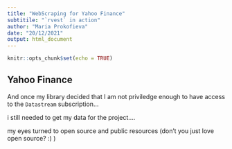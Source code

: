 ```yaml
---
title: "WebScraping for Yahoo Finance"
subtitile: "`rvest` in action"
author: "Maria Prokofieva"
date: "20/12/2021"
output: html_document
---
```


```r
knitr::opts_chunk$set(echo = TRUE)
```

## Yahoo Finance

And once my library decided that I am not priviledge enough to have access to the `Datastream` subscription... 

i still needed to get my data for the project....

my eyes turned to open source and public resources (don't you just love open source? :) )

